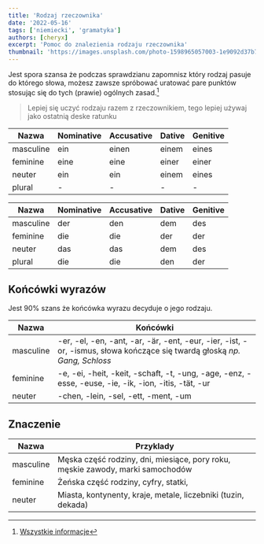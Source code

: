 ```yaml
---
title: 'Rodzaj rzeczownika'
date: '2022-05-16'
tags: ['niemiecki', 'gramatyka']
authors: [cheryx]
excerpt: 'Pomoc do znalezienia rodzaju rzeczownika'
thumbnail: 'https://images.unsplash.com/photo-1598965057003-1e9092d37b77?ixlib=rb-1.2.1&ixid=MnwxMjA3fDB8MHxwaG90by1wYWdlfHx8fGVufDB8fHx8&auto=format&fit=crop&w=1000&q=80'
---
```


Jest spora szansa że podczas sprawdzianu zapomnisz który rodzaj pasuje do którego słowa, możesz zawsze spróbować uratować pare punktów stosując się do tych (prawie) ogólnych zasad.[^1]

> Lepiej się uczyć rodzaju razem z rzeczownikiem, tego lepiej używaj jako ostatnią deske ratunku

Nazwa|Nominative|Accusative|Dative|Genitive
-|-|-|-|-|
masculine | ein | einen | einem | eines
feminine | eine | eine | einer | einer
neuter  | ein | ein | einem | eines
plural | - | - | - | -

Nazwa|Nominative|Accusative|Dative|Genitive
-|-|-|-|-|
masculine | der | den | dem | des
feminine | die | die | der | der
neuter  | das | das | dem | des
plural | die | die | den | der

## Końcówki wyrazów

Jest 90% szans że końcówka wyrazu decyduje o jego rodzaju.

Nazwa|Końcówki
-|-
masculine | -er, -el, -en, -ant, -ar, -är, -ent, -eur, -ier, -ist, -or, -ismus, słowa kończące się twardą głoską *np. Gang, Schloss*
feminine | -e, -ei, -heit, -keit, -schaft, -t, -ung, -age, -enz, -esse, -euse, -ie, -ik, -ion, -itis, -tät, -ur
neuter  | -chen, -lein, -sel, -ett, -ment, -um

## Znaczenie

Nazwa|Przyklady
-|-
masculine | Męska część rodziny, dni, miesiące, pory roku, męskie zawody, marki samochodów  
feminine | Żeńska część rodziny, cyfry, statki, 
neuter  | Miasta, kontynenty, kraje, metale, liczebniki (tuzin, dekada)

[^1]: [Wszystkie informacje](http://www.dartmouth.edu/~deutsch/Grammatik/Nouns/nouns.html)